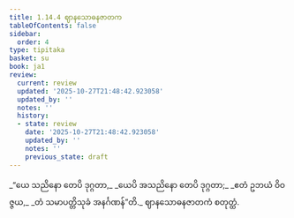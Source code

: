 ```yaml
---
title: 1.14.4 ဈာနသောဓနဇာတက
tableOfContents: false
sidebar:
  order: 4
type: tipitaka
basket: su
book: ja1
review:
  current: review
  updated: '2025-10-27T21:48:42.923058'
  updated_by: ''
  notes: ''
  history:
  - state: review
    date: '2025-10-27T21:48:42.923058'
    updated_by: ''
    notes: ''
    previous_state: draft
---
```



<ReviewStatus review={frontmatter.review} showDetails={true} />

<HypothesisAnnotation frontmatter={frontmatter} />

<DynamicBreadcrumb />

<Division number="134" book="ja1" e="ch" v="22" p="31">

<Paragraph number="297" type="verses" book="ja1">
_“ယေ သညိနော တေပိ ဒုဂ္ဂတာ,_  
_ယေပိ အသညိနော တေပိ ဒုဂ္ဂတာ;_  
_ဧတံ ဥဘယံ ဝိဝဇ္ဇယ,_  
_တံ သမာပတ္တိသုခံ အနင်္ဂဏန်”တိ._  


</Paragraph>
</Division>

<Paragraph number="298" type="center" book="ja1">
ဈာနသောဓနဇာတကံ စတုတ္ထံ.
</Paragraph>